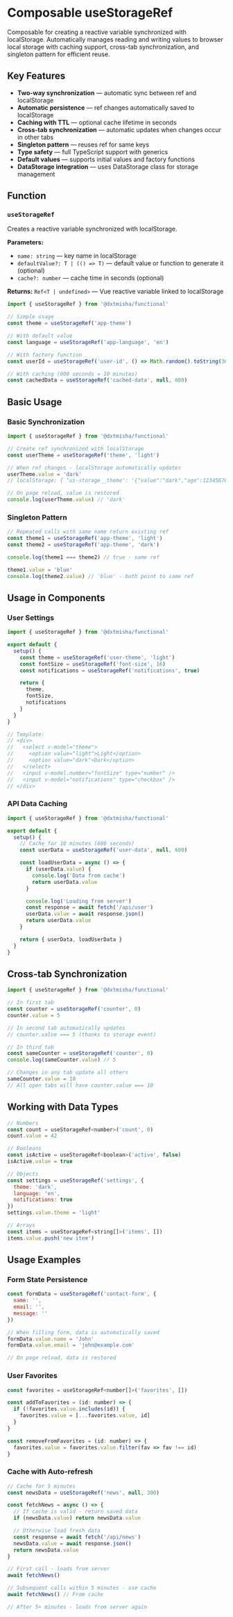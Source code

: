 
<Meta title='@dxtmisha/functional/en/Composables/useStorageRef'/>

# Composable useStorageRef

Composable for creating a reactive variable synchronized with localStorage. Automatically manages reading and writing values to browser local storage with caching support, cross-tab synchronization, and singleton pattern for efficient reuse.

## Key Features

- **Two-way synchronization** — automatic sync between ref and localStorage
- **Automatic persistence** — ref changes automatically saved to localStorage
- **Caching with TTL** — optional cache lifetime in seconds
- **Cross-tab synchronization** — automatic updates when changes occur in other tabs
- **Singleton pattern** — reuses ref for same keys
- **Type safety** — full TypeScript support with generics
- **Default values** — supports initial values and factory functions
- **DataStorage integration** — uses DataStorage class for storage management

## Function

### `useStorageRef`

Creates a reactive variable synchronized with localStorage.

**Parameters:**
- `name: string` — key name in localStorage
- `defaultValue?: T | (() => T)` — default value or function to generate it (optional)
- `cache?: number` — cache time in seconds (optional)

**Returns:** `Ref<T | undefined>` — Vue reactive variable linked to localStorage

```javascript
import { useStorageRef } from '@dxtmisha/functional'

// Simple usage
const theme = useStorageRef('app-theme')

// With default value
const language = useStorageRef('app-language', 'en')

// With factory function
const userId = useStorageRef('user-id', () => Math.random().toString(36))

// With caching (600 seconds = 10 minutes)
const cachedData = useStorageRef('cached-data', null, 600)
```

## Basic Usage

### Basic Synchronization

```javascript
import { useStorageRef } from '@dxtmisha/functional'

// Create ref synchronized with localStorage
const userTheme = useStorageRef('theme', 'light')

// When ref changes - localStorage automatically updates
userTheme.value = 'dark'
// localStorage: { 'ui-storage__theme': '{"value":"dark","age":1234567890}' }

// On page reload, value is restored
console.log(userTheme.value) // 'dark'
```

### Singleton Pattern

```javascript
// Repeated calls with same name return existing ref
const theme1 = useStorageRef('app-theme', 'light')
const theme2 = useStorageRef('app-theme', 'dark')

console.log(theme1 === theme2) // true - same ref

theme1.value = 'blue'
console.log(theme2.value) // 'blue' - both point to same ref
```

## Usage in Components

### User Settings

```javascript
import { useStorageRef } from '@dxtmisha/functional'

export default {
  setup() {
    const theme = useStorageRef('user-theme', 'light')
    const fontSize = useStorageRef('font-size', 16)
    const notifications = useStorageRef('notifications', true)

    return {
      theme,
      fontSize,
      notifications
    }
  }
}

// Template:
// <div>
//   <select v-model="theme">
//     <option value="light">Light</option>
//     <option value="dark">Dark</option>
//   </select>
//   <input v-model.number="fontSize" type="number" />
//   <input v-model="notifications" type="checkbox" />
// </div>
```

### API Data Caching

```javascript
import { useStorageRef } from '@dxtmisha/functional'

export default {
  setup() {
    // Cache for 10 minutes (600 seconds)
    const userData = useStorageRef('user-data', null, 600)

    const loadUserData = async () => {
      if (userData.value) {
        console.log('Data from cache')
        return userData.value
      }

      console.log('Loading from server')
      const response = await fetch('/api/user')
      userData.value = await response.json()
      return userData.value
    }

    return { userData, loadUserData }
  }
}
```

## Cross-tab Synchronization

```javascript
import { useStorageRef } from '@dxtmisha/functional'

// In first tab
const counter = useStorageRef('counter', 0)
counter.value = 5

// In second tab automatically updates
// counter.value === 5 (thanks to storage event)

// In third tab
const sameCounter = useStorageRef('counter', 0)
console.log(sameCounter.value) // 5

// Changes in any tab update all others
sameCounter.value = 10
// All open tabs will have counter.value === 10
```

## Working with Data Types

```javascript
// Numbers
const count = useStorageRef<number>('count', 0)
count.value = 42

// Booleans
const isActive = useStorageRef<boolean>('active', false)
isActive.value = true

// Objects
const settings = useStorageRef('settings', {
  theme: 'dark',
  language: 'en',
  notifications: true
})
settings.value.theme = 'light'

// Arrays
const items = useStorageRef<string[]>('items', [])
items.value.push('new item')
```

## Usage Examples

### Form State Persistence

```javascript
const formData = useStorageRef('contact-form', {
  name: '',
  email: '',
  message: ''
})

// When filling form, data is automatically saved
formData.value.name = 'John'
formData.value.email = 'john@example.com'

// On page reload, data is restored
```

### User Favorites

```javascript
const favorites = useStorageRef<number[]>('favorites', [])

const addToFavorites = (id: number) => {
  if (!favorites.value.includes(id)) {
    favorites.value = [...favorites.value, id]
  }
}

const removeFromFavorites = (id: number) => {
  favorites.value = favorites.value.filter(fav => fav !== id)
}
```

### Cache with Auto-refresh

```javascript
// Cache for 5 minutes
const newsData = useStorageRef('news', null, 300)

const fetchNews = async () => {
  // If cache is valid - return saved data
  if (newsData.value) return newsData.value

  // Otherwise load fresh data
  const response = await fetch('/api/news')
  newsData.value = await response.json()
  return newsData.value
}

// First call - loads from server
await fetchNews()

// Subsequent calls within 5 minutes - use cache
await fetchNews() // From cache

// After 5+ minutes - loads from server again
```

